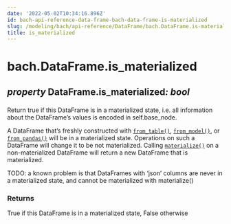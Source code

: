 ```yaml
---
date: '2022-05-02T10:34:16.896Z'
id: bach-api-reference-data-frame-bach-data-frame-is-materialized
slug: /modeling/bach/api-reference/DataFrame/bach.DataFrame.is-materialized/
title: is_materialized
---
```


# bach.DataFrame.is_materialized

<div class="property">

<h2 class="signature-property"><span class="type-annotation"><em>property</em></span> <span class="additional-name">DataFrame.</span><span class="name">is_materialized</span><span class="type-annotation"><em>: bool

</em></span> </h2>


<div class="content">

Return true if this DataFrame is in a materialized state, i.e. all information about the
DataFrame’s values is encoded in self.base_node.

A DataFrame that’s freshly constructed with [`from_table()`](/docs/modeling/bach/api-reference/DataFrame/bach.DataFrame.from-table/#bach.DataFrame.from-table),
[`from_model()`](/docs/modeling/bach/api-reference/DataFrame/bach.DataFrame.from-model/#bach.DataFrame.from-model), or [`from_pandas()`](/docs/modeling/bach/api-reference/DataFrame/bach.DataFrame.from-pandas/#bach.DataFrame.from-pandas) will be in a materialized state. Operations on such
a DataFrame will change it to be not materialized. Calling [`materialize()`](/docs/modeling/bach/api-reference/DataFrame/bach.DataFrame.materialize/#bach.DataFrame.materialize) on a
non-materialized DataFrame will return a new DataFrame that is materialized.

TODO: a known problem is that DataFrames with ‘json’ columns are never in a materialized state, and
cannot be materialized with materialize()



### Returns

True if this DataFrame is in a materialized state, False otherwise



</div>

</div>
